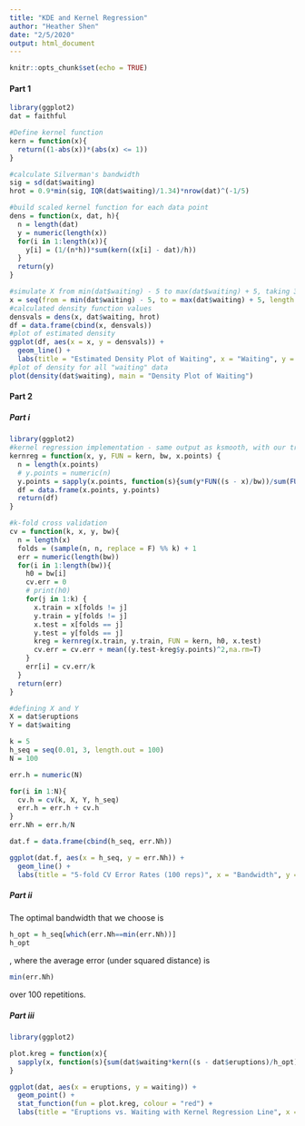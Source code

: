 ```yaml
---
title: "KDE and Kernel Regression"
author: "Heather Shen"
date: "2/5/2020"
output: html_document
---
```


```r
knitr::opts_chunk$set(echo = TRUE)
```

#### Part 1
```r
library(ggplot2)
dat = faithful

#Define kernel function
kern = function(x){
  return((1-abs(x))*(abs(x) <= 1))
}

#calculate Silverman's bandwidth
sig = sd(dat$waiting)
hrot = 0.9*min(sig, IQR(dat$waiting)/1.34)*nrow(dat)^(-1/5)

#build scaled kernel function for each data point
dens = function(x, dat, h){
  n = length(dat)
  y = numeric(length(x))
  for(i in 1:length(x)){
    y[i] = (1/(n*h))*sum(kern((x[i] - dat)/h))
  }
  return(y)
}

#simulate X from min(dat$waiting) - 5 to max(dat$waiting) + 5, taking 300 points of equal distance
x = seq(from = min(dat$waiting) - 5, to = max(dat$waiting) + 5, length.out = 300)
#calculated density function values
densvals = dens(x, dat$waiting, hrot)
df = data.frame(cbind(x, densvals))
#plot of estimated density 
ggplot(df, aes(x = x, y = densvals)) +
  geom_line() +
  labs(title = "Estimated Density Plot of Waiting", x = "Waiting", y = "Estimated Density")
#plot of density for all "waiting" data
plot(density(dat$waiting), main = "Density Plot of Waiting")
```

#### Part 2
##### Part i
```r
library(ggplot2)
#kernel regression implementation - same output as ksmooth, with our triangle kernel
kernreg = function(x, y, FUN = kern, bw, x.points) {
  n = length(x.points)
  # y.points = numeric(n)
  y.points = sapply(x.points, function(s){sum(y*FUN((s - x)/bw))/sum(FUN((s - x)/bw))})
  df = data.frame(x.points, y.points)
  return(df)
}

#k-fold cross validation
cv = function(k, x, y, bw){
  n = length(x)
  folds = (sample(n, n, replace = F) %% k) + 1
  err = numeric(length(bw))
  for(i in 1:length(bw)){
    h0 = bw[i]
    cv.err = 0
    # print(h0)
    for(j in 1:k) {
      x.train = x[folds != j]
      y.train = y[folds != j]
      x.test = x[folds == j]
      y.test = y[folds == j]
      kreg = kernreg(x.train, y.train, FUN = kern, h0, x.test)
      cv.err = cv.err + mean((y.test-kreg$y.points)^2,na.rm=T)
    }
    err[i] = cv.err/k
  }
  return(err)
}

#defining X and Y
X = dat$eruptions
Y = dat$waiting

k = 5
h_seq = seq(0.01, 3, length.out = 100)
N = 100

err.h = numeric(N)

for(i in 1:N){
  cv.h = cv(k, X, Y, h_seq)
  err.h = err.h + cv.h
}
err.Nh = err.h/N

dat.f = data.frame(cbind(h_seq, err.Nh))

ggplot(dat.f, aes(x = h_seq, y = err.Nh)) +
  geom_line() +
  labs(title = "5-fold CV Error Rates (100 reps)", x = "Bandwidth", y = "Average Error Rate (under squared distance)")

```

##### Part ii
The optimal bandwidth that we choose is 
```r
h_opt = h_seq[which(err.Nh==min(err.Nh))]
h_opt
```
, where the average error (under squared distance) is 
```r
min(err.Nh)
```
over 100 repetitions.

##### Part iii
```r
library(ggplot2)

plot.kreg = function(x){
  sapply(x, function(s){sum(dat$waiting*kern((s - dat$eruptions)/h_opt))/sum(kern((s - dat$eruptions)/h_opt))})
}

ggplot(dat, aes(x = eruptions, y = waiting)) +
  geom_point() +
  stat_function(fun = plot.kreg, colour = "red") +
  labs(title = "Eruptions vs. Waiting with Kernel Regression Line", x = "Eruptions", y = "Waiting")
```